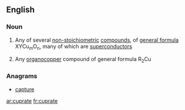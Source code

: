 ==English==

===Noun===
{{wikipedia}}
{{en-noun}}

# {{inorganic chemistry}} Any of several [[non-stoichiometric]] [[compound]]s, of [[general formula]] XYCu<sub>m</sub>O<sub>n</sub>, many of which are [[superconductor]]s
# {{organic chemistry}} Any [[organocopper]] compound of general formula R<sub>2</sub>Cu

===Anagrams===
* [[capture#English|capture]]

[[ar:cuprate]]
[[fr:cuprate]]